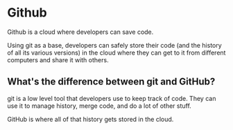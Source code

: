 # Github

Github is a cloud where developers can save code.

Using <KeyTermLink termUrl="">git</KeyTermLink> as a base, developers can safely store their code (and the history of all its various versions) in the cloud where they can get to it from different computers and share it with others.

## What's the difference between git and GitHub?

git is a low level tool that developers use to keep track of code. They can use it to manage history, merge code, and do a lot of other stuff.

GitHub is where all of that history gets stored in the cloud.
